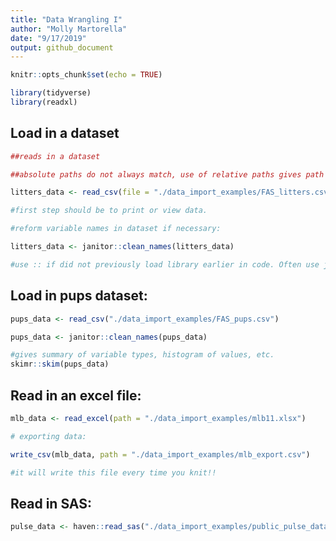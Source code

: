 ```yaml
---
title: "Data Wrangling I"
author: "Molly Martorella"
date: "9/17/2019"
output: github_document
---
```


```r

knitr::opts_chunk$set(echo = TRUE)

library(tidyverse)
library(readxl)

```


## Load in a dataset

```r

##reads in a dataset

##absolute paths do not always match, use of relative paths gives path from common starting point. Always use relative path, never absolute path (this allows you to send R project folder to someone, and they can do the same analysis).

litters_data <- read_csv(file = "./data_import_examples/FAS_litters.csv")

#first step should be to print or view data.

#reform variable names in dataset if necessary:

litters_data <- janitor::clean_names(litters_data)

#use :: if did not previously load library earlier in code. Often use janitor::clean_names() because not using that library for anything else, and if attach that package can have name conflicts.

```

## Load in pups dataset:

```r

pups_data <- read_csv("./data_import_examples/FAS_pups.csv")

pups_data <- janitor::clean_names(pups_data)

#gives summary of variable types, histogram of values, etc.
skimr::skim(pups_data)

```


## Read in an excel file:

```r

mlb_data <- read_excel(path = "./data_import_examples/mlb11.xlsx")

# exporting data:

write_csv(mlb_data, path = "./data_import_examples/mlb_export.csv")

#it will write this file every time you knit!!

```

## Read in SAS:

```r

pulse_data <- haven::read_sas("./data_import_examples/public_pulse_data.sas7bdat")

```


